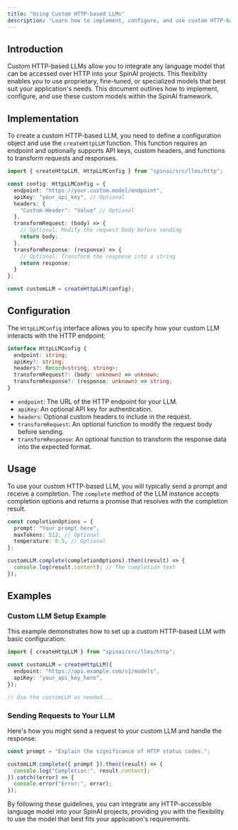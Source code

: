 ```yaml
---
title: "Using Custom HTTP-based LLMs"
description: "Learn how to implement, configure, and use custom HTTP-based Large Language Models (LLMs) with SpinAI."
---
```


## Introduction

Custom HTTP-based LLMs allow you to integrate any language model that can be accessed over HTTP into your SpinAI projects. This flexibility enables you to use proprietary, fine-tuned, or specialized models that best suit your application's needs. This document outlines how to implement, configure, and use these custom models within the SpinAI framework.

## Implementation

To create a custom HTTP-based LLM, you need to define a configuration object and use the `createHttpLLM` function. This function requires an endpoint and optionally supports API keys, custom headers, and functions to transform requests and responses.

```typescript
import { createHttpLLM, HttpLLMConfig } from "spinai/src/llms/http";

const config: HttpLLMConfig = {
  endpoint: "https://your.custom.model/endpoint",
  apiKey: "your_api_key", // Optional
  headers: {
    "Custom-Header": "Value" // Optional
  },
  transformRequest: (body) => {
    // Optional: Modify the request body before sending
    return body;
  },
  transformResponse: (response) => {
    // Optional: Transform the response into a string
    return response;
  }
};

const customLLM = createHttpLLM(config);
```

## Configuration

The `HttpLLMConfig` interface allows you to specify how your custom LLM interacts with the HTTP endpoint:

```typescript
interface HttpLLMConfig {
  endpoint: string;
  apiKey?: string;
  headers?: Record<string, string>;
  transformRequest?: (body: unknown) => unknown;
  transformResponse?: (response: unknown) => string;
}
```

- `endpoint`: The URL of the HTTP endpoint for your LLM.
- `apiKey`: An optional API key for authentication.
- `headers`: Optional custom headers to include in the request.
- `transformRequest`: An optional function to modify the request body before sending.
- `transformResponse`: An optional function to transform the response data into the expected format.

## Usage

To use your custom HTTP-based LLM, you will typically send a prompt and receive a completion. The `complete` method of the LLM instance accepts completion options and returns a promise that resolves with the completion result.

```typescript
const completionOptions = {
  prompt: "Your prompt here",
  maxTokens: 512, // Optional
  temperature: 0.5, // Optional
};

customLLM.complete(completionOptions).then((result) => {
  console.log(result.content); // The completion text
});
```

## Examples

### Custom LLM Setup Example

This example demonstrates how to set up a custom HTTP-based LLM with basic configuration:

```typescript
import { createHttpLLM } from "spinai/src/llms/http";

const customLLM = createHttpLLM({
  endpoint: "https://api.example.com/v1/models",
  apiKey: "your_api_key_here",
});

// Use the customLLM as needed...
```

### Sending Requests to Your LLM

Here's how you might send a request to your custom LLM and handle the response:

```typescript
const prompt = "Explain the significance of HTTP status codes.";

customLLM.complete({ prompt }).then((result) => {
  console.log("Completion:", result.content);
}).catch((error) => {
  console.error("Error:", error);
});
```

By following these guidelines, you can integrate any HTTP-accessible language model into your SpinAI projects, providing you with the flexibility to use the model that best fits your application's requirements.